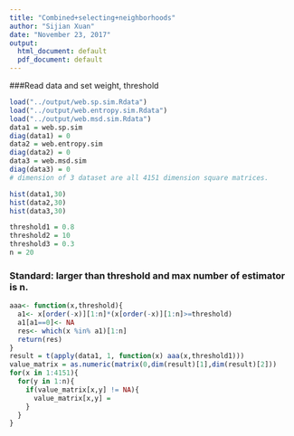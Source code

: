 ```yaml
---
title: "Combined+selecting+neighborhoods"
author: "Sijian Xuan"
date: "November 23, 2017"
output:
  html_document: default
  pdf_document: default
---
```

###Read data and set weight, threshold
```r
load("../output/web.sp.sim.Rdata")
load("../output/web.entropy.sim.Rdata")
load("../output/web.msd.sim.Rdata")
data1 = web.sp.sim
diag(data1) = 0
data2 = web.entropy.sim
diag(data2) = 0
data3 = web.msd.sim
diag(data3) = 0
# dimension of 3 dataset are all 4151 dimension square matrices.
```
```r
hist(data1,30)
hist(data2,30)
hist(data3,30)
```
```r
threshold1 = 0.8
threshold2 = 10
threshold3 = 0.3
n = 20 
```
### Standard: larger than threshold and max number of estimator is n.
```r
aaa<- function(x,threshold){
  a1<- x[order(-x)][1:n]*(x[order(-x)][1:n]>=threshold)
  a1[a1==0]<- NA
  res<- which(x %in% a1)[1:n]
  return(res)
}
result = t(apply(data1, 1, function(x) aaa(x,threshold1)))
value_matrix = as.numeric(matrix(0,dim(result)[1],dim(result)[2]))
for(x in 1:4151){
  for(y in 1:n){
    if(value_matrix[x,y] != NA){
      value_matrix[x,y] = 
    }
  }
}
```

